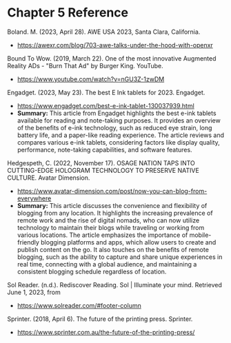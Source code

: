 
# Chapter 5 Reference

Boland. M. (2023, April 28). AWE USA 2023, Santa Clara, California.
- https://awexr.com/blog/703-awe-talks-under-the-hood-with-openxr

Bound To Wow. (2019, March 22). One of the most innovative Augmented Reality ADs - "Burn That Ad" by Burger King. YouTube.
- https://www.youtube.com/watch?v=nGU3Z-1zwDM

Engadget. (2023, May 23). The best E Ink tablets for 2023. Engadget.
- https://www.engadget.com/best-e-ink-tablet-130037939.html
- **Summary:** This article from Engadget highlights the best e-ink tablets available for reading and note-taking purposes. It provides an overview of the benefits of e-ink technology, such as reduced eye strain, long battery life, and a paper-like reading experience. The article reviews and compares various e-ink tablets, considering factors like display quality, performance, note-taking capabilities, and software features.

Hedgespeth, C. (2022, November 17). OSAGE NATION TAPS INTO CUTTING-EDGE HOLOGRAM TECHNOLOGY TO PRESERVE NATIVE CULTURE. Avatar Dimension.
- https://www.avatar-dimension.com/post/now-you-can-blog-from-everywhere
- **Summary:** This article discusses the convenience and flexibility of blogging from any location. It highlights the increasing prevalence of remote work and the rise of digital nomads, who can now utilize technology to maintain their blogs while traveling or working from various locations. The article emphasizes the importance of mobile-friendly blogging platforms and apps, which allow users to create and publish content on the go. It also touches on the benefits of remote blogging, such as the ability to capture and share unique experiences in real time, connecting with a global audience, and maintaining a consistent blogging schedule regardless of location.

Sol Reader. (n.d.). Rediscover Reading. Sol | Illuminate your mind. Retrieved June 1, 2023, from
- https://www.solreader.com/#footer-column

Sprinter. (2018, April 6). The future of the printing press. Sprinter.
- https://www.sprinter.com.au/the-future-of-the-printing-press/
